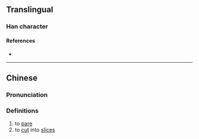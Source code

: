 {{character info}}
==Translingual==

===Han character===
{{Han char|rn=18|rad=刀|as=09|sn=11|four=|canj=IBLN|ids=⿰扁刂}}

====References====
* {{Han ref|kx=0142.090|hdz=10349.080|uh=34F2|ud=13554}}

----

==Chinese==
{{zh-forms}}

===Pronunciation===
{{zh-pron
|m=piān
|c=pin3
|mc=
|oc=
|ma=
|cat=v
}}

===Definitions===
{{zh-hanzi}}

# to [[pare]]
# to [[cut]] into [[slice]]s